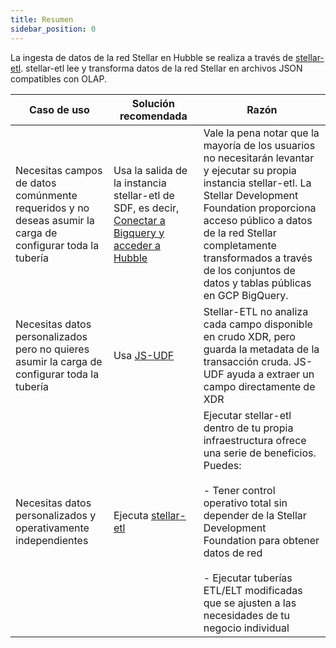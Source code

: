 ```yaml
---
title: Resumen
sidebar_position: 0
---
```


La ingesta de datos de la red Stellar en Hubble se realiza a través de [stellar-etl](https://github.com/stellar/stellar-etl/tree/master). stellar-etl lee y transforma datos de la red Stellar en archivos JSON compatibles con OLAP.

| Caso de uso                                                                                               | Solución recomendada                                                                                                                                          | Razón                                                                                                                                                                                                                                                                                                                              |
| --------------------------------------------------------------------------------------------------------- | ------------------------------------------------------------------------------------------------------------------------------------------------------------- | ---------------------------------------------------------------------------------------------------------------------------------------------------------------------------------------------------------------------------------------------------------------------------------------------------------------------------------- |
| Necesitas campos de datos comúnmente requeridos y no deseas asumir la carga de configurar toda la tubería | Usa la salida de la instancia stellar-etl de SDF, es decir, [Conectar a Bigquery y acceder a Hubble](../../developer-guide/connecting-to-bigquery/README.mdx) | Vale la pena notar que la mayoría de los usuarios no necesitarán levantar y ejecutar su propia instancia stellar-etl. La Stellar Development Foundation proporciona acceso público a datos de la red Stellar completamente transformados a través de los conjuntos de datos y tablas públicas en GCP BigQuery.                     |
| Necesitas datos personalizados pero no quieres asumir la carga de configurar toda la tubería              | Usa [JS-UDF](../../developer-guide/backfill/JS-UDF.mdx)                                                                                                       | Stellar-ETL no analiza cada campo disponible en crudo XDR, pero guarda la metadata de la transacción cruda. JS-UDF ayuda a extraer un campo directamente de XDR                                                                                                                                                                    |
| Necesitas datos personalizados y operativamente independientes                                            | Ejecuta [stellar-etl](https://github.com/stellar/stellar-etl/tree/master)                                                                                     | Ejecutar stellar-etl dentro de tu propia infraestructura ofrece una serie de beneficios. Puedes: <br></br> - Tener control operativo total sin depender de la Stellar Development Foundation para obtener datos de red <br></br> - Ejecutar tuberías ETL/ELT modificadas que se ajusten a las necesidades de tu negocio individual |
